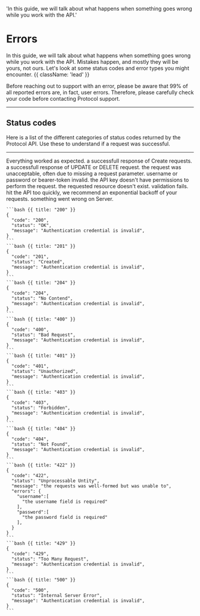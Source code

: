   'In this guide, we will talk about what happens when something goes wrong while you work with the API.'

# Errors

In this guide, we will talk about what happens when something goes wrong while you work with the API. Mistakes happen, and mostly they will be yours, not ours. Let's look at some status codes and error types you might encounter. {{ className: 'lead' }}

<Note>
  Before reaching out to support with an error, please be aware that 99% of all
  reported errors are, in fact, user errors. Therefore, please carefully check
  your code before contacting Protocol support.
</Note>

---

## Status codes

Here is a list of the different categories of status codes returned by the Protocol API. Use these to understand if a request was successful.

---

<Row>
  <Col>
    <Properties>
      <Property name="200 - OK">Everything worked as expected.</Property>
      <Property name="201 - Created">
        a successfull response of Create requests.
      </Property>
      <Property name="204 - No Contend">
        a successfull response of UPDATE or DELETE request.
      </Property>
       <Property name="400 - Bad Request">
        the request was unacceptable, often due to missing a request parameter.
      </Property>
      <Property name="401 - Unauthorized">
       username or password or bearer-token invalid.
      </Property>
      <Property name="403 - Forbidden">
        the API key doesn't have permissions to perform the request.
      </Property>
      <Property name="404 - Not Found">
        the requested resource doesn't exist.
      </Property>
      <Property name="422 - Unprocessable Untity">
        validation fails.
      </Property>
      <Property name="429 - Too Many Request">
        hit the API too quickly, we recommend an exponential backoff of your requests.
      </Property>
        <Property name="500 - Internal Server Error">
        something went wrong on Server.
      </Property>
    </Properties>

  </Col>
  <CodeGroup title="Error Response">

    ```bash {{ title: "200" }}
    {
      "code": "200",
      "status": "OK",
      "message": "Authentication credential is invalid",
    }
    ```
    ```bash {{ title: "201" }}
    {
      "code": "201",
      "status": "Created",
      "message": "Authentication credential is invalid",
    }
    ```
    ```bash {{ title: "204" }}
    {
      "code": "204",
      "status": "No Contend",
      "message": "Authentication credential is invalid",
    }
    ```
    ```bash {{ title: "400" }}
    {
      "code": "400",
      "status": "Bad Request",
      "message": "Authentication credential is invalid",
    }
    ```
    ```bash {{ title: "401" }}
    {
      "code": "401",
      "status": "Unauthorized",
      "message": "Authentication credential is invalid",
    }
    ```
    ```bash {{ title: "403" }}
    {
      "code": "403",
      "status": "Forbidden",
      "message": "Authentication credential is invalid",
    }
    ```
    ```bash {{ title: "404" }}
    {
      "code": "404",
      "status": "Not Found",
      "message": "Authentication credential is invalid",
    }
    ```
    ```bash {{ title: "422" }}
    {
      "code": "422",
      "status": "Unprocessable Untity",
      "message": "the requests was well-formed but was unable to",
      "errors": {
        "username":[
          "the username field is required"
        ],
        "password":[
          "the password field is required"
        ],
      }
    }
    ```
    ```bash {{ title: "429" }}
    {
      "code": "429",
      "status": "Too Many Request",
      "message": "Authentication credential is invalid",
    }
    ```
    ```bash {{ title: "500" }}
    {
      "code": "500",
      "status": "Internal Server Error",
      "message": "Authentication credential is invalid",
    }
    ```

  </CodeGroup>
</Row>
